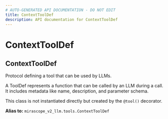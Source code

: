 ```yaml
---
# AUTO-GENERATED API DOCUMENTATION - DO NOT EDIT
title: ContextToolDef
description: API documentation for ContextToolDef
---
```


# ContextToolDef

## <ApiType type="Alias" path="calls/base_structured_context_call/ContextToolDef" symbolName="ContextToolDef" /> ContextToolDef

Protocol defining a tool that can be used by LLMs.

A ToolDef represents a function that can be called by an LLM during a call.
It includes metadata like name, description, and parameter schema.

This class is not instantiated directly but created by the `@tool()` decorator.


**Alias to:** `mirascope_v2_llm.tools.ContextToolDef`
